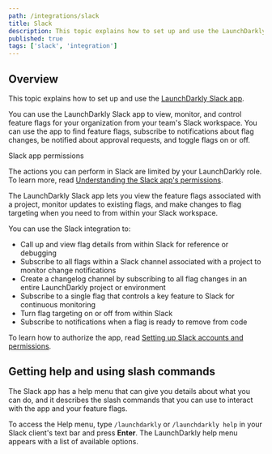 ```yaml
---
path: /integrations/slack
title: Slack
description: This topic explains how to set up and use the LaunchDarkly Slack app. You can use the LaunchDarkly Slack app to view, monitor, and control feature flags for your organization.
published: true
tags: ['slack', 'integration']
---
```


## Overview

This topic explains how to set up and use the [LaunchDarkly Slack app](https://slack.com/apps/AKEEF9DTM-launchdarkly).

You can use the LaunchDarkly Slack app to view, monitor, and control feature flags for your organization from your team's Slack workspace. You can use the app to find feature flags, subscribe to notifications about flag changes, be notified about approval requests, and toggle flags on or off.

<Callout intent="alert">
<CalloutTitle>Slack app permissions</CalloutTitle>
<CalloutDescription>

The actions you can perform in Slack are limited by your LaunchDarkly role. To learn more, read [Understanding the Slack app's permissions](/integrations/slack/setting-up#understanding-the-slack-apps-permissions).

</CalloutDescription>
</Callout>

The LaunchDarkly Slack app lets you view the feature flags associated with a project, monitor updates to existing flags, and make changes to flag targeting when you need to from within your Slack workspace.

You can use the Slack integration to:

- Call up and view flag details from within Slack for reference or debugging
- Subscribe to all flags within a Slack channel associated with a project to monitor change notifications
- Create a changelog channel by subscribing to all flag changes in an entire LaunchDarkly project or environment
- Subscribe to a single flag that controls a key feature to Slack for continuous monitoring
- Turn flag targeting on or off from within Slack
- Subscribe to notifications when a flag is ready to remove from code

To learn how to authorize the app, read [Setting up Slack accounts and permissions](/integrations/slack/setting-up).

## Getting help and using slash commands

The Slack app has a help menu that can give you details about what you can do, and it describes the slash commands that you can use to interact with the app and your feature flags.

To access the Help menu, type `/launchdarkly` or `/launchdarkly help` in your Slack client's text bar and press **Enter**. The LaunchDarkly help menu appears with a list of available options.
